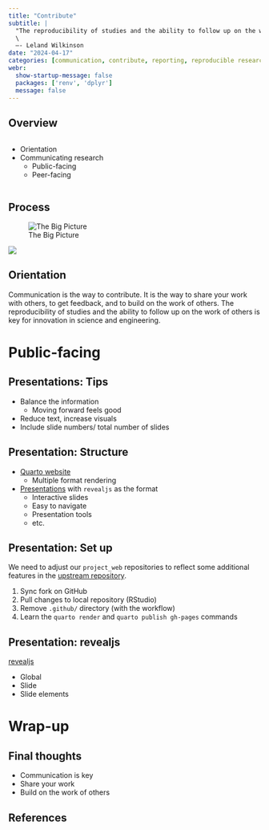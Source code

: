 ```yaml
---
title: "Contribute"
subtitle: |
  "The reproducibility of studies and the ability to follow up on the work of others is key for innovation in science and engineering."
  \
  —- Leland Wilkinson
date: "2024-04-17"
categories: [communication, contribute, reporting, reproducible research]
webr:
  show-startup-message: false
  packages: ['renv', 'dplyr']
  message: false
---
```


## Overview

:::: {.columns}
::: {.column width="50%"}
- Orientation
- Communicating research
  - Public-facing
  - Peer-facing
:::

::: {.column width="50%"}
:::
::::

```{=html}
<style>
table {
  font-size: 0.8em;
}
</style>
```

## Process

![The Big Picture](images/qtal-big-picture.png)

![](images/you-are-here.drawio.png){.absolute top=50 right=25}

## Orientation

Communication is the way to contribute. It is the way to share your work with others, to get feedback, and to build on the work of others. The reproducibility of studies and the ability to follow up on the work of others is key for innovation in science and engineering.

<!-- Public --------------------------------------------------------- -->

# Public-facing

## Presentations: Tips

- Balance the information
  - Moving forward feels good
- Reduce text, increase visuals
- Include slide numbers/ total number of slides

## Presentation: Structure

- [Quarto website](https://qtalr.github.io/resources/recipes/recipe-11/#lst-quarto-website)
  - Multiple format rendering
- [Presentations](https://qtalr.github.io/resources/recipes/recipe-11/#fig-revealjs-example) with `revealjs` as the format
  - Interactive slides
  - Easy to navigate
  - Presentation tools
  - etc.

## Presentation: Set up

We need to adjust our `project_web` repositories to reflect some additional features in the [upstream repository](https://github.com/lin-380-s24/project_web).

1. Sync fork on GitHub
2. Pull changes to local repository (RStudio)
3. Remove `.github/` directory (with the workflow)
4. Learn the `quarto render` and `quarto publish gh-pages` commands

## Presentation: revealjs

[revealjs](https://quarto.org/docs/presentations/revealjs/)

- Global
- Slide
- Slide elements


<!-- Peer -----------------------------------------------------------

# Peer-facing

## Goals

## Structure

## Strategies

-->

<!-- Wrap-up --------------------------------------------------------- -->

# Wrap-up

## Final thoughts

- Communication is key
- Share your work
- Build on the work of others

## References
